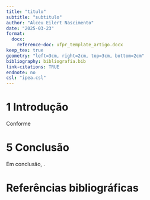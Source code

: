 ```yaml
---
title: "titulo"
subtitle: "subtitulo"
author: "Alceu Eilert Nascimento"
date: "2025-03-23"
format:
  docx:
    reference-doc: ufpr_template_artigo.docx
keep_tex: true
geometry: "left=3cm, right=2cm, top=3cm, bottom=2cm"
bibliography: bibliografia.bib
link-citations: TRUE
endnote: no
csl: "ipea.csl"
---
```


# 1 Introdução

Conforme

# 5 Conclusão

Em conclusão, .

# Referências bibliográficas
